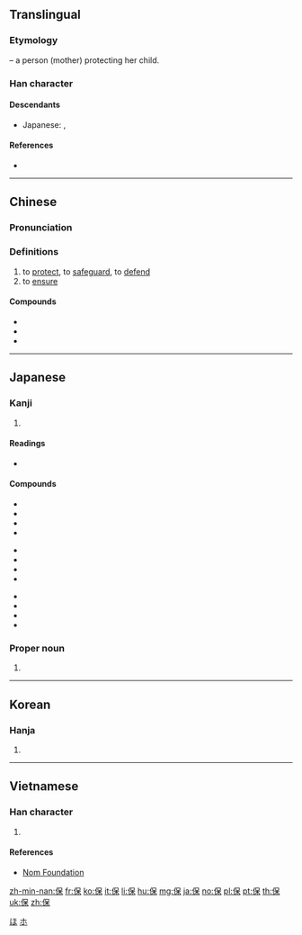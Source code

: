 {{also|俣}}
==Translingual==
{{stroke order|strokes=9}}

===Etymology===
{{Han compound|人|alt1=亻|t1=person|呆|t2=baby|ls=ic}} – a person (mother) protecting her child.

===Han character===
{{Han char|rn=9|rad=人|as=07|sn=9|four=26294|canj=ORD|ids=⿰亻呆}}

====Descendants====
* Japanese: {{ja-l|ほ}}, {{ja-l|ホ}}

====References====
* {{Han ref|kx=0105.170|dkj=00702|dj=0222.060|hdz=10160.040|uh=4FDD|ud=20445|bh=AB4F|bd=43855}}

[[Category:Han characters from which hiragana were derived|ほ]]
[[Category:Han characters from which katakana were derived|ホ]]

----

==Chinese==
{{zh-forms}}

===Pronunciation===
{{zh-pron
|m=bǎo
|c=bou2
|mc=y
|oc=y
|ma=
|cat=v
}}

===Definitions===
{{zh-hanzi}}

# to [[protect]], to [[safeguard]], to [[defend]]
# to [[ensure]]

====Compounds====
* {{zh-l|保險}}
* {{zh-l|保護}}
* {{zh-l|保持}}

----

==Japanese==

===Kanji===
{{ja-kanji|grade=5|rs=人07}}

# {{defn|lang=ja|sort=人07}}

====Readings====
* {{ja-readings|kanyoon=[[ほ]] (ho)|goon=[[ほう]] (hō)|kanon=[[ほう]] (hō)|kun=[[たもつ]] (tamotsu), [[やすんじる]] (yasunjiru)}}

====Compounds====
{{top3}}
* {{ja-l|保育|ほいく|hoiku}}
* {{ja-l|保険|ほけん|hoken}}
* {{ja-l|保健|ほけん|hoken}}
* {{ja-l|保護|ほご|hogo}}
{{mid3}}
* {{ja-l|保守|ほしゅ|hoshu}}
* {{ja-l|保障|ほしょう|hoshō}}
* {{ja-l|保証|ほしょう|hoshō}}
* {{ja-l|保身|ほしん|hoshin}}
{{mid3}}
* {{ja-l|保全|ほぜん|hozen}}
* {{ja-l|保存|ほぞん|hozon}}
* {{ja-l|保養|ほよう|hoyō}}
* {{ja-l|保有|ほゆう|hoyū}}
{{bottom}}

===Proper noun===
{{ja-pos|たもつ|proper}}

# {{given name|male|lang=ja|sort=たもつ}}

----

==Korean==

===Hanja===
{{ko-hanja|hangeul=보|rv=bo|mr=po}}

# {{defn|lang=ko|sort=人07}}

----

==Vietnamese==

===Han character===
{{vi-hantu|[[bảo]], [[bầu]], [[bửu]]|rs=人07}}

# {{defn|lang=vi|sort=人07}}

====References====
* [http://nomfoundation.org/common/nom_details.php?codepoint=4fdd Nom Foundation]

[[zh-min-nan:保]]
[[fr:保]]
[[ko:保]]
[[it:保]]
[[li:保]]
[[hu:保]]
[[mg:保]]
[[ja:保]]
[[no:保]]
[[pl:保]]
[[pt:保]]
[[th:保]]
[[uk:保]]
[[zh:保]]